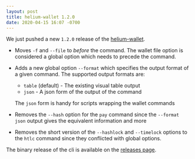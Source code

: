 ```yaml
---
layout: post
title: helium-wallet 1.2.0
date: 2020-04-15 16:07 -0700
---
```


We just pushed a new `1.2.0` release of the
[helium-wallet](https://github.com/helium/helium-wallet-rs).

- Moves `-f` and `--file` to _before_ the command. The wallet file option is considered a global
  option which needs to precede the command.

- Adds a new global option `--format` which specifies the output format of a given command. The
  supported output formats are:

  - `table` (default) - The existing visual table output
  - `json` - A json form of the output of the command

  The `json` form is handy for scripts wrapping the wallet commands

- Removes the `--hash` option for the `pay` command since the `--format json` output gives the
  equivalent information and more

- Removes the short version of the `--hashlock` and `--timelock` options to the `htlc` command since
  they conflicted with global options.

The binary release of the cli is available on the
[releases page](https://github.com/helium/helium-wallet-rs/releases/tag/v1.2.0).
